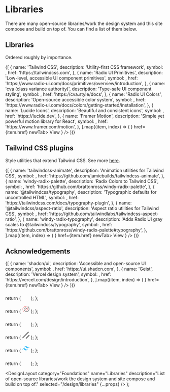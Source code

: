

# Libraries

There are many open-source libraries/work the design system and this site compose and build on top of. You can find a list of them below.

## Libraries

Ordered roughly by importance.

<div className="grid grid-cols-2 gap-4">
  {[
    {
      name: 'Tailwind CSS',
      description: 'Utility-first CSS framework',
      symbol: <TailwindCSSIcon />,
      href: 'https://tailwindcss.com',
    },
    {
      name: 'Radix UI Primitives',
      description: 'Low-level, accessible UI component primitives',
      symbol: <RadixUIIcon />,
      href: 'https://www.radix-ui.com/docs/primitives/overview/introduction',
    },
    {
      name: 'cva (class variance authority)',
      description: 'Type-safe UI component styling',
      symbol: <Github />,
      href: 'https://cva.style/docs',
    },
    {
      name: 'Radix UI Colors',
      description: 'Open-source accessible color system',
      symbol: <RadixUIIcon />,
      href: 'https://www.radix-ui.com/docs/colors/getting-started/installation',
    },
    {
      name: 'Lucide Icons',
      description: 'Beautiful and consistent icons',
      symbol: <LucideIcon />,
      href: 'https://lucide.dev',
    },
    {
      name: 'Framer Motion',
      description: &apos;Simple yet powerful motion library for React',
      symbol: <FramerIcon />,
      href: 'https://www.framer.com/motion',
    },
  ].map((item, index) => (
    <FeatureDisplayMinimal
      key={`libraries-${index}`}
      className="col-span-2 w-full lg:col-span-1"
      name={item.name}
      description={item.description}
      symbol={item.symbol}
      button={
        <Button size="sm" rightIcon={<ExternalLink />} href={item.href} newTab>
          View
        </Button>
      }
    />
  ))}
</div>

## Tailwind CSS plugins

Style utilities that extend Tailwind CSS. See more [here](https://tailwindcss.com/docs/plugins).

<div className="grid grid-cols-2 gap-4">
  {[
    {
      name: 'tailwindcss-animate',
      description: 'Animation utilities for Tailwind CSS',
      symbol: <Github />,
      href: 'https://github.com/jamiebuilds/tailwindcss-animate',
    },
    {
      name: 'windy-radix-palette',
      description: 'Radix Colors to Tailwind CSS',
      symbol: <Github />,
      href: 'https://github.com/brattonross/windy-radix-palette',
    },
    {
      name: '@tailwindcss/typography',
      description: 'Typographic defaults for uncontrolled HTML',
      symbol: <TailwindCSSIcon />,
      href: 'https://tailwindcss.com/docs/typography-plugin',
    },
    {
      name: '@tailwindcss/aspect-ratio',
      description: 'Aspect ratio utilities for Tailwind CSS',
      symbol: <TailwindCSSIcon />,
      href: 'https://github.com/tailwindlabs/tailwindcss-aspect-ratio',
    },
    {
      name: 'windy-radix-typography',
      description: 'Adds Radix UI gray scales to @tailwindcss/typography',
      symbol: <Github />,
      href: 'https://github.com/brattonross/windy-radix-palette#typography',
    },
  ].map((item, index) => (
    <FeatureDisplayMinimal
      key={`libraries-tailwindcss-plugins-${index}`}
      className="col-span-2 w-full lg:col-span-1"
      name={item.name}
      description={item.description}
      symbol={item.symbol}
      button={
        <Button size="sm" rightIcon={<ExternalLink />} href={item.href} newTab>
          View
        </Button>
      }
    />
  ))}
</div>

## Acknowledgements

<div className="grid grid-cols-2 gap-4">
  {[
    {
      name: &apos;shadcn/ui',
      description: 'Accessible and open-source UI components',
      symbol: <ShadcnIcon />,
      href: 'https://ui.shadcn.com',
    },
    {
      name: 'Geist',
      description: 'Vercel design system',
      symbol: <VercelDesignIcon />,
      href: 'https://vercel.com/design/introduction',
    },
  ].map((item, index) => (
    <FeatureDisplayMinimal
      key={`libraries-acknowledgement-${index}`}
      className="col-span-2 w-full lg:col-span-1"
      name={item.name}
      description={item.description}
      symbol={item.symbol}
      button={
        <Button size="sm" rightIcon={<ExternalLink />} href={item.href} newTab>
          View
        </Button>
      }
    />
  ))}
</div>

  return (
    <svg
      width="24"
      height="24"
      viewBox="0 0 24 24"
      fill="none"
      xmlns="http://www.w3.org/2000/svg"
      role="img"
    >
      <title>Framer</title>
      <desc>Framer&apos;s logo.</desc>
      <path
        d="M18.708 15.04a.367.367 0 0 1-.26.627h-6.081a.367.367 0 0 0-.367.366v6.082a.367.367 0 0 1-.625.26L4.81 15.81a.489.489 0 0 1-.143-.346V8.7a.367.367 0 0 1 .367-.367H12ZM12 8.334 5.293 1.626A.367.367 0 0 1 5.552 1h13.415a.367.367 0 0 1 .367.367v6.6a.367.367 0 0 1-.367.366Z"
        className="fill-black dark:fill-white"
      />
    </svg>
  );
};

  return (
    <svg
      width="24"
      height="24"
      viewBox="0 0 24 24"
      fill="none"
      stroke="currentColor"
      strokeWidth="2"
      strokeLinecap="round"
      strokeLinejoin="round"
      xmlns="http://www.w3.org/2000/svg"
      role="img"
    >
      <title>Lucide</title>
      <desc>Lucide&apos;s logo.</desc>
      <path
        d="M14 12a4 4 0 0 0-8 0 8 8 0 1 0 16 0 11.97 11.97 0 0 0-4-8.944"
        className="stroke-black dark:stroke-white"
      />
      <path d="M10 12a4 4 0 0 0 8 0 8 8 0 1 0-16 0 11.97 11.97 0 0 0 4.063 9" stroke="#F56565" />
    </svg>
  );
};

  return (
    <svg
      width="24"
      height="24"
      viewBox="0 0 24 24"
      fill="none"
      xmlns="http://www.w3.org/2000/svg"
      role="img"
    >
      <title>Radix UI</title>
      <desc>Radix UI&apos;s logo.</desc>
      <path
        className="fill-slate-12"
        d="M11.56 23a7.04 7.04 0 1 1 0-14.08V23Zm0-22H4.52v7.04h7.04V1Zm4.4 7.04a3.52 3.52 0 1 0 0-7.04 3.52 3.52 0 0 0 0 7.04Z"
      />
    </svg>
  );
};

  return (
    <svg
      width="24"
      height="24"
      viewBox="0 0 24 24"
      fill="none"
      xmlns="http://www.w3.org/2000/svg"
      role="img"
    >
      <title>shadcn</title>
      <desc>shadcn&apos;s logo.</desc>
      <path
        d="m22.045 12.479-9.566 9.566m7.652-20.088L1.957 20.13"
        stroke-width="1.913"
        stroke="currentColor"
        stroke-linecap="round"
        stroke-linejoin="round"
      />
    </svg>
  );
};

  return (
    <svg
      width="24"
      height="24"
      viewBox="0 0 24 24"
      fill="none"
      xmlns="http://www.w3.org/2000/svg"
      role="img"
    >
      <title>Tailwind CSS</title>
      <desc>Tailwind CSS&apos;s logo.</desc>
      <path
        d="M11.748 5.436c-3.876.123-5.028 2.892-5.292 4.392.344-.556 1.428-1.776 3.024-1.776 1.86 0 3.276 2.076 4.14 2.724 1.05.787 3.159 1.827 5.928.984 2.208-.672 3.232-3.016 3.456-4.128-1.068 1.452-2.688 2.324-4.692 1.296-1.38-.708-2.412-3.624-6.564-3.492Zm-5.484 6.588c-3.876.123-5.028 2.892-5.292 4.392.344-.556 1.428-1.776 3.024-1.776 1.86 0 3.276 2.076 4.14 2.724 1.05.787 3.159 1.827 5.928.984 2.208-.672 3.232-3.016 3.456-4.128-1.068 1.452-2.688 2.324-4.692 1.296-1.38-.708-2.412-3.624-6.564-3.492Z"
        fill="#38BDF8"
      />
    </svg>
  );
};

  return (
    <svg
      width="24"
      height="24"
      viewBox="0 0 24 24"
      fill="none"
      xmlns="http://www.w3.org/2000/svg"
      role="img"
    >
      <title>Vercel Design</title>
      <desc>Vercel Design&apos;s logo.</desc>
      <path
        d="M11.92 5.684a1.296 1.296 0 1 0 0-2.591 1.296 1.296 0 0 0 0 2.591Zm0 .648a1.943 1.943 0 1 0 0-3.887 1.943 1.943 0 0 0 0 3.887Zm9.069 14.576a1.296 1.296 0 0 0 1.295-1.296 1.296 1.296 0 1 0-1.295 1.296Zm0 .648a1.944 1.944 0 1 0 0-3.887 1.944 1.944 0 0 0 0 3.887Zm-17.977-.648a1.296 1.296 0 1 0 0-2.591 1.296 1.296 0 0 0 0 2.591Zm0 .648a1.943 1.943 0 1 0 0-3.887 1.943 1.943 0 0 0 0 3.887ZM13.767 8.113l.561-.323.666 1.157-.562.322-.665-1.156Zm1.33 2.313.562-.323.665 1.157-.562.323-.665-1.157Zm1.33 2.314.562-.323.665 1.157-.561.323-.665-1.157Zm1.33 2.313.562-.322.666 1.156-.562.323-.665-1.156Zm-2.43 4.235h1.33v.648h-1.33v-.648Zm-2.661 0h1.33v.648h-1.33v-.648Zm-2.661 0h1.33v.648h-1.33v-.648Zm-2.66 0h1.33v.648h-1.33v-.648ZM5.577 16.21l-.562-.323.665-1.156.562.323-.665 1.156Zm1.33-2.313-.562-.323.666-1.157.561.323-.665 1.157Zm1.33-2.314-.561-.323.665-1.157.561.323-.665 1.157Zm1.33-2.314-.561-.322.665-1.157.562.323-.665 1.156Z"
        className="fill-black dark:fill-white"
        clipRule="evenodd"
        fillRule="evenodd"
      />
    </svg>
  );
};

  <DesignLayout
    category="Foundations"
    name="Libraries"
    description="List of open-source libraries/work the design system and site compose and build on top of."
    selected="/design/libraries"
    {...props}
  />
);
